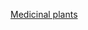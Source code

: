 {{asbox
| image = Piper nigrum - Köhler–s Medizinal-Pflanzen-107.jpg
| pix = 30
| subject = 
| qualifier = 與[[药用植物]]相關
| category = 藥用植物小作品
| tempsort =  
| name = Template:藥用植物小作品
}}<noinclude>
[[Category:植物小作品模板|Medicinal plants]]
</noinclude>